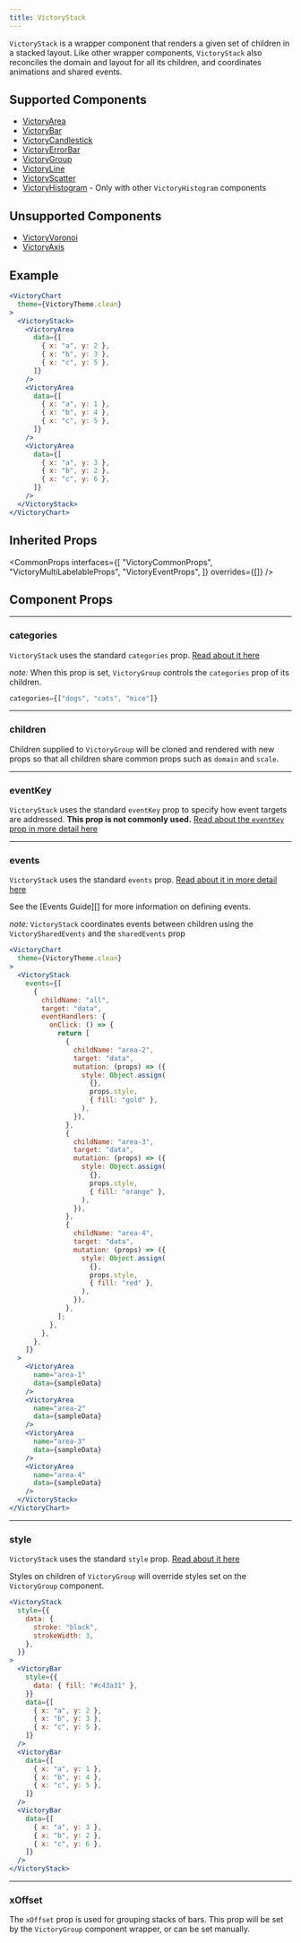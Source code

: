 ```yaml
---
title: VictoryStack
---
```


`VictoryStack` is a wrapper component that renders a given set of children in a stacked layout. Like other wrapper components, `VictoryStack` also reconciles the domain and layout for all its children, and coordinates animations and shared events.

## Supported Components

- [VictoryArea](/docs/api/victory-area)
- [VictoryBar](/docs/api/victory-bar)
- [VictoryCandlestick](/docs/api/victory-candlestick)
- [VictoryErrorBar](/docs/api/victory-error-bar)
- [VictoryGroup](/docs/api/victory-group)
- [VictoryLine](/docs/api/victory-line)
- [VictoryScatter](/docs/api/victory-scatter)
- [VictoryHistogram](/docs/api/victory-histogram) - Only with other `VictoryHistogram` components

## Unsupported Components

- [VictoryVoronoi](/docs/api/victory-axis)
- [VictoryAxis](/docs/api/victory-axis)

## Example

```jsx live
<VictoryChart
  theme={VictoryTheme.clean}
>
  <VictoryStack>
    <VictoryArea
      data={[
        { x: "a", y: 2 },
        { x: "b", y: 3 },
        { x: "c", y: 5 },
      ]}
    />
    <VictoryArea
      data={[
        { x: "a", y: 1 },
        { x: "b", y: 4 },
        { x: "c", y: 5 },
      ]}
    />
    <VictoryArea
      data={[
        { x: "a", y: 3 },
        { x: "b", y: 2 },
        { x: "c", y: 6 },
      ]}
    />
  </VictoryStack>
</VictoryChart>
```

## Inherited Props

<CommonProps
  interfaces={[
    "VictoryCommonProps",
    "VictoryMultiLabelableProps",
    "VictoryEventProps",
  ]}
  overrides={[]}
/>

## Component Props

---

### categories

<Badges>
  <TypeBadge value="string[] | { x: string[], y: string[]" />
</Badges>

`VictoryStack` uses the standard `categories` prop. [Read about it here](/docs/api/victory-datatable-props#categories)

_note:_ When this prop is set, `VictoryGroup` controls the `categories` prop of its children.

```jsx
categories={["dogs", "cats", "mice"]}
```

---

### children

<Badges>
  <TypeBadge value="ReactElement | ReactElement[]" />
</Badges>

Children supplied to `VictoryGroup` will be cloned and rendered with new props so that all children share common props such as `domain` and `scale`.

---

### eventKey

<Badges>
  <TypeBadge value="string | integer | strin[] | Function" />
</Badges>

`VictoryStack` uses the standard `eventKey` prop to specify how event targets are addressed. **This prop is not commonly used.** [Read about the `eventKey` prop in more detail here](/docs/guides/events)

---

### events

<Badges>
  <TypeBadge value="object[]" />
</Badges>

`VictoryStack` uses the standard `events` prop. [Read about it in more detail here](/docs/guides/events)

See the [Events Guide][] for more information on defining events.

_note:_ `VictoryStack` coordinates events between children using the `VictorySharedEvents` and the `sharedEvents` prop

```jsx live
<VictoryChart
  theme={VictoryTheme.clean}
>
  <VictoryStack
    events={[
      {
        childName: "all",
        target: "data",
        eventHandlers: {
          onClick: () => {
            return [
              {
                childName: "area-2",
                target: "data",
                mutation: (props) => ({
                  style: Object.assign(
                    {},
                    props.style,
                    { fill: "gold" },
                  ),
                }),
              },
              {
                childName: "area-3",
                target: "data",
                mutation: (props) => ({
                  style: Object.assign(
                    {},
                    props.style,
                    { fill: "orange" },
                  ),
                }),
              },
              {
                childName: "area-4",
                target: "data",
                mutation: (props) => ({
                  style: Object.assign(
                    {},
                    props.style,
                    { fill: "red" },
                  ),
                }),
              },
            ];
          },
        },
      },
    ]}
  >
    <VictoryArea
      name="area-1"
      data={sampleData}
    />
    <VictoryArea
      name="area-2"
      data={sampleData}
    />
    <VictoryArea
      name="area-3"
      data={sampleData}
    />
    <VictoryArea
      name="area-4"
      data={sampleData}
    />
  </VictoryStack>
</VictoryChart>
```

---

### style

<Badges>
  <TypeBadge value="{ parent: object, data: object, labels: object }" />
</Badges>

`VictoryStack` uses the standard `style` prop. [Read about it here](/docs/guides/themes)

Styles on children of `VictoryGroup` will override styles set on the `VictoryGroup` component.

```jsx live
<VictoryStack
  style={{
    data: {
      stroke: "black",
      strokeWidth: 3,
    },
  }}
>
  <VictoryBar
    style={{
      data: { fill: "#c43a31" },
    }}
    data={[
      { x: "a", y: 2 },
      { x: "b", y: 3 },
      { x: "c", y: 5 },
    ]}
  />
  <VictoryBar
    data={[
      { x: "a", y: 1 },
      { x: "b", y: 4 },
      { x: "c", y: 5 },
    ]}
  />
  <VictoryBar
    data={[
      { x: "a", y: 3 },
      { x: "b", y: 2 },
      { x: "c", y: 6 },
    ]}
  />
</VictoryStack>
```

---

### xOffset

<Badges>
  <TypeBadge value="number" />
</Badges>

The `xOffset` prop is used for grouping stacks of bars. This prop will be set by the `VictoryGroup` component wrapper, or can be set manually.
